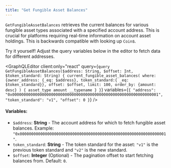 ```yaml
---
title: "Get Fungible Asset Balances"
---
```









`GetFungibleAssetBalances` retrieves the current balances for various fungible asset types associated with a specified account address. This is crucial for platforms requiring real-time information on account asset holdings. This is backwards compatible with looking up `Coin`s.

<Aside type="note">
  Try it yourself! Adjust the query variables below in the editor to fetch data for different addresses.
</Aside>

<GraphQLEditor
  client:only="react" 
  query={`query GetFungibleAssetBalances($address: String, $offset: Int, $token_standard: String) {
  current_fungible_asset_balances(
    where: {owner_address: {_eq: $address}, token_standard:{ _eq: $token_standard}},
    offset: $offset,
    limit: 100,
    order_by: {amount: desc}
  ) {
    asset_type
    amount
    __typename
  }
}`}
  variables={`{
  "address": "0x0000000000000000000000000000000000000000000000000000000000000001",
  "token_standard": "v1",
  "offset": 0
}`}
/>

#### Variables:

- `$address`: **String** - The account address for which to fetch fungible asset balances. Example: `"0x0000000000000000000000000000000000000000000000000000000000000001"`.
- `token_standard`: **String** - The token standard for the asset: `"v1"` is the previous token standard and `"v2"` is the new standard.
- `$offset`: **Integer** (Optional) - The pagination offset to start fetching balances from. Default: `0`.
